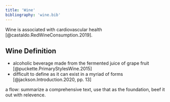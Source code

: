 ```yaml
---
title: 'Wine'
bibliography: 'wine.bib'
---
```

Wine is associated with cardiovascular health [@castaldo.RedWineConsumption.2019].

<!-- TODO
1. [ ] what is it
1. [ ] significance
      1. [ ] history
      2. [ ] economic value
      3. [ ] cultural value
    1. [ ] production
      1. [ ] top geographic producers
      2. [ ] how is it made
        1. viticultural
          1. [ ] environmental factors affecting wine production
        2. enological
          1. [ ] common winemaking methods amongst categories
            1. [ ] fruit preprocessing
            2. [ ] pressing
            3. [ ] fermentation
            4. [ ] maturation
          2. [ ] categories of wine and specific preparation methods:
            1. [ ] red
            2. [ ] white
            3. [ ] rose
            4. [ ] orange
            5. [ ] sparkling
2. [ ] why are we interested in wine
    1. [ ] quality assurance
    2. [ ] fraud prevention
    3. [ ] quality optimization -->

## Wine Definition 

- alcoholic beverage made from the fermented juice of grape fruit [@puckette.PrimaryStylesWine.2015]
- difficult to define as it can exist in a myriad of forms [@jackson.Introduction.2020, pp. 13]

a flow: summarize a comprehensive text, use that as the foundation, beef it out with relevence.